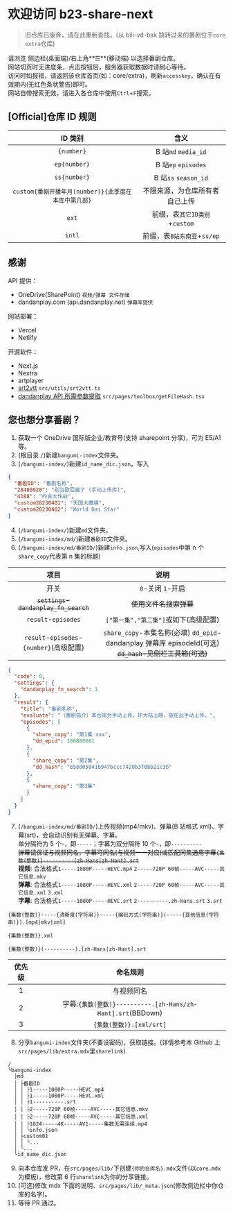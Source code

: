 # 欢迎访问 b23-share-next

> 旧仓库已废弃，请在此重新查找。(从 bili-vd-bak 跳转过来的番剧位于`core` `extra`仓库)

请浏览 侧边栏(桌面端)/右上角**☰**(移动端) 以选择番剧仓库。  
网站切页时无进度条，点击按钮后，服务器获取数据时请耐心等待。  
访问时如报错，请返回该仓库首页(如：core/extra)，刷新`accesskey`，确认在有效期内(无红色条状警告)即可。  
网站自带搜索无效，请进入各仓库中使用`Ctrl`+`F`搜索。

## [Official]仓库 ID 规则

|                       ID 类别                        |              含义              |
| :--------------------------------------------------: | :----------------------------: |
|                      `{number}`                      |      B 站`md` `media_id`       |
|                     `ep{number}`                     |      B 站`ep` `episodes`       |
|                     `ss{number}`                     |      B 站`ss` `season_id`      |
| `custom{番剧开播年月(number)}{此季度在本库中第几部}` | 不限来源，为仓库所有者自己上传 |
|                        `ext`                         | 前缀，表`其它ID类别`+`custom`  |
|                        `intl`                        |  前缀，表`B站东南亚`+`ss/ep`   |

## 感谢

API 提供：

- OneDrive(SharePoint) `视频/弹幕 文件存储`
- dandanplay.com (api.dandanplay.net) `弹幕库提供`

网站部署：

- Vercel
- Netlify

开源软件：

- Next.js
- Nextra
- artplayer
- [srt2vtt](https://github.com/DIYgod/DPlayer/issues/406#issuecomment-436840771) `src/utils/srt2vtt.ts`
- [dandanplay API 所需参数提取](https://github.com/leng-yue/dandanplayer-react) `src/pages/toolbox/getFileHash.tsx`

## 您也想分享番剧？

1. 获取一个 OneDrive 国际版企业/教育号(支持 sharepoint 分享)，可为 E5/A1 等。
2. (根目录 `/`)新建`bangumi-index`文件夹。
3. (`/bangumi-index/`)新建`id_name_dic.json`，写入

```json filename="id_name_dic.json"
{
  "番剧ID": "番剧名称",
  "28480920": "别当欧尼酱了 (手动上传库)",
  "4188": "约会大作战",
  "custom20230401": "天国大魔境",
  "custom20230402": "World Dai Star"
}
```

4. (`/bangumi-index/`)新建`md`文件夹。
5. (`/bangumi-index/md/`)新建`番剧ID`文件夹。
6. (`/bangumi-index/md/番剧ID/`)新建`info.json`,写入(`episodes`中第 n 个`share_copy`代表第 n 集的标题)

|                   项目                   |                                                   说明                                                   |
| :--------------------------------------: | :------------------------------------------------------------------------------------------------------: |
|                   开关                   |                                            `0`-关闭 `1`-开启                                             |
|  ~~`settings`-`dandanplay_fn_search`~~   |                                          ~~使用文件名搜索弹幕~~                                          |
|           `result`-`episodes`            |                                  `["第一集","第二集"]`或如下(高级配置)                                   |
| `result`-`episodes`-`{number}`(高级配置) | `share_copy`-本集名称(必填) `dd_epid`-dandanplay 弹幕库 episodeId(可选) ~~`dd_hash`-见侧栏工具箱(可选)~~ |

```json filename="info.json"
{
  "code": 0,
  "settings": {
    "dandanplay_fn_search": 1
  },
  "result": {
    "title": "番剧名称",
    "evaluate": "（番剧简介）本仓库为手动上传。环大陆上映，故在此手动上传。",
    "episodes": [
      {
        "share_copy": "第1集 xxx",
        "dd_epid": 106880001
      },
      {
        "share_copy": "第2集",
        "dd_hash": "658d05841b9476ccc7420b3f0bb21c3b"
      },
      {
        "share_copy": "第3集"
      }
    ]
  }
}
```

7. (`/bangumi-index/md/番剧ID/`)上传视频(mp4/mkv)、弹幕(B 站格式 xml)、字幕(srt)，会自动识别有无弹幕、字幕。  
    单分隔符为 5 个-，即`-----`；字幕为双分隔符 10 个-，即`----------`  
    ~~弹幕请保证与视频同名，字幕可同名(与视频一一对应)或匹配同集通用字幕`{集数(整数)}----------[zh-Hans|zh-Hant].srt`~~  
   **视频**: 合法格式`1-----1080P-----HEVC.mp4` `2-----720P 60帧-----AVC-----其它信息.mkv`  
   **弹幕**: 合法格式`1-----1080P-----HEVC.xml` `2-----720P 60帧-----AVC-----其它信息.xml` `3.xml`  
   **字幕**: 合法格式`1-----1080P-----HEVC.srt` `2----------.zh-Hans.srt` `3.srt`

```text filename="视频/弹幕"
{集数(整数)}-----{清晰度(字符串)}-----{编码方式(字符串)}(-----{其他信息(字符串)}).[mp4|mkv|xml]
```

```text filename="弹幕(补充)"
{集数(整数)}.xml
```

```text filename="字幕"
{集数(整数)}(----------).[zh-Hans|zh-Hant].srt
```

| 优先级 |                          命名规则                           |
| :----: | :---------------------------------------------------------: |
|   1    |                         与视频同名                          |
|   2    | 字幕:`{集数(整数)}----------.[zh-Hans/zh-Hant].srt`(BBDown) |
|   3    |                  `{集数(整数)}.[xml/srt]`                   |

8. 分享`bangumi-index`文件夹(不要设密码)，获取链接。(详情参考本 Github 上`src/pages/lib/extra.mdx`里`sharelink`)

```text filename="此时你OneDrive里的样子"
/
└bangumi-index
  ├md
  │ ├番剧ID
  │ │ ├1-----1080P-----HEVC.mp4
  │ │ ├1-----1080P-----HEVC.xml
  │ │ ├1----------.srt
  │ │ ├2-----720P 60帧-----AVC-----其它信息.mkv
  │ │ ├2-----720P 60帧-----AVC-----其它信息.xml
  │ │ ├1024-----4K-----AV1-----集数无需连续.mp4
  │ │ └info.json
  │ ├custom01
  │ │ └...
  │ └...
  └id_name_dic.json
```

9. 向本仓库发 PR，在`src/pages/lib/`下创建`{你的仓库名}.mdx`文件(以`core.mdx`为模板)，修改第 6 行`sharelink`为你的分享链接。
10. (可选)修改 mdx 下面的说明、`src/pages/lib/_meta.json`(修改侧边栏中你仓库的名字)。
11. 等待 PR 通过。
